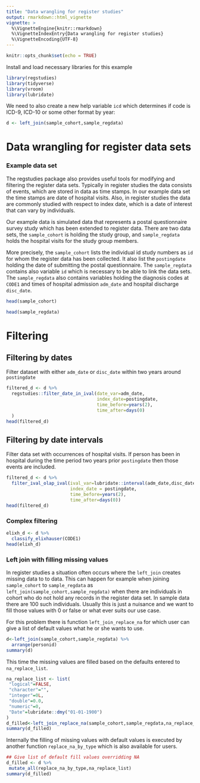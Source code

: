 ```yaml
---
title: "Data wrangling for register studies"
output: rmarkdown::html_vignette
vignette: >
  %\VignetteEngine{knitr::rmarkdown}
  %\VignetteIndexEntry{Data wrangling for register studies}
  %\VignetteEncoding{UTF-8}
---
```



```r
knitr::opts_chunk$set(echo = TRUE)
```

Install and load necessary libraries for this example

```r
library(regstudies) 
library(tidyverse)
library(vroom)
library(lubridate)
```


We need to also create a new help variable `icd` which determines if code is ICD-9, ICD-10 or some other format by year:

```r
d <- left_join(sample_cohort,sample_regdata)

```

# Data wrangling for register data sets

### Example data set

The regstudies package also provides useful tools for modifying and filtering the register data sets. Typically in register studies the data consists of events, which are stored in data as time stamps. In our example data set the time stamps are date of hospital visits. Also, in register studies the data are commonly studied with respect to index date, which is a date of interest that can vary by individuals.

Our example data is simulated data that represents a postal questionnaire survey study which has been extended to register data. There are two data sets, the `sample_cohort` is holding the study group, and `sample_regdata` holds the hospital visits for the study group members.

More precisely, the `sample_cohort` lists the individual id study numbers as `id` for whom the register data has been collected. It also list the `postingdate` holding the date of submitting the postal questionnaire.
The `sample_regdata` contains also variable `id` which is necessary to be able to link the data sets. The `sample_regdata` also contains variables holding the diagnosis codes at `CODE1` and times of hospital admission `adm_date` and hospital discharge `disc_date`.

```r
head(sample_cohort)
```

```r
head(sample_regdata)
```
# Filtering

## Filtering by dates

Filter dataset with either `adm_date` or `disc_date` within two years around `postingdate`

```r
filtered_d <- d %>% 
  regstudies::filter_date_in_ival(date_var=adm_date,
                                  index_date=postingdate, 
                                  time_before=years(2),
                                  time_after=days(0)
  )
head(filtered_d)
```

## Filtering by date intervals

Filter data set with occurrences of hospital visits. If person has been in hospital during the time period two years prior `postingdate` then those events are included.


```r
filtered_d <- d %>% 
  filter_ival_olap_ival(ival_var=lubridate::interval(adm_date,disc_date),
                        index_date = postingdate,
                        time_before=years(2),
                        time_after=days(0))
head(filtered_d)
```

### Complex filtering

```r
elixh_d <- d %>% 
  classify_elixhauser(CODE1)
head(elixh_d)
```

### Left join with filling missing values

In register studies a situation often occurs where the `left_join` creates missing data to to data. This can happen for example when joining `sample_cohort` to `sample_regdata` as `left_join(sample_cohort,sample_regdata)` when there are individuals in cohort who do not hold any records in the register data set. In sample data there are 100 such individuals. Usually this is just a nuisance and we want to fill those values with 0 or false or what ever suits our use case.

For this problem there is function `left_join_replace_na` for which user can give a list of default values what he or she wants to use.

```r
d<-left_join(sample_cohort,sample_regdata) %>%
  arrange(personid)
summary(d)
```
This time the missing values are filled based on the defaults entered to `na_replace_list`.

```r
na_replace_list <- list(
 "logical"=FALSE,
 "character"="",
 "integer"=0L,
 "double"=0.0,
 "numeric"=0,
 "Date"=lubridate::dmy("01-01-1900")
)
d_filled<-left_join_replace_na(sample_cohort,sample_regdata,na_replace_list)
summary(d_filled)
```

Internally the filling of missing values with default values is executed by another function `replace_na_by_type` which is also available for users.

```r
## Give list of default fill values overridding NA
d_filled <- d %>%
 mutate_all(replace_na_by_type,na_replace_list)
summary(d_filled)
```

